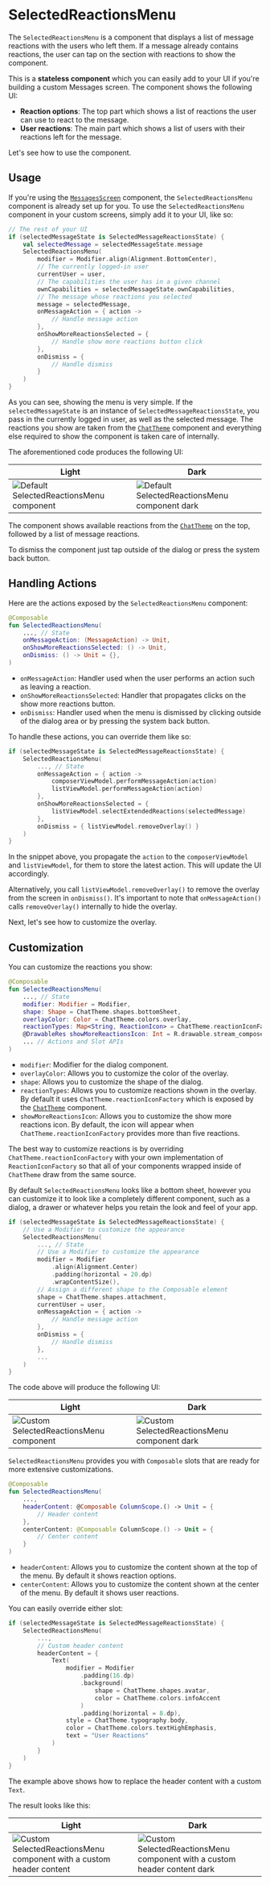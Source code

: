 # SelectedReactionsMenu

The `SelectedReactionsMenu` is a component that displays a list of message reactions with the users who left them. If a message already contains reactions, the user can tap on the section with reactions to show the component.

This is a **stateless component** which you can easily add to your UI if you're building a custom Messages screen. The component shows the following UI:

* **Reaction options**: The top part which shows a list of reactions the user can use to react to the message.
* **User reactions**: The main part which shows a list of users with their reactions left for the message.

Let's see how to use the component.

## Usage

If you're using the [`MessagesScreen`](./01-messages-screen.mdx) component, the `SelectedReactionsMenu` component is already set up for you. To use the `SelectedReactionsMenu` component in your custom screens, simply add it to your UI, like so:

```kotlin
// The rest of your UI
if (selectedMessageState is SelectedMessageReactionsState) {
    val selectedMessage = selectedMessageState.message
    SelectedReactionsMenu(
        modifier = Modifier.align(Alignment.BottomCenter),
        // The currently logged-in user
        currentUser = user,
        // The capabilities the user has in a given channel
        ownCapabilities = selectedMessageState.ownCapabilities,
        // The message whose reactions you selected
        message = selectedMessage,
        onMessageAction = { action ->
            // Handle message action
        },
        onShowMoreReactionsSelected = {
            // Handle show more reactions button click
        },
        onDismiss = {
            // Handle dismiss
        }
    )
}

```

As you can see, showing the menu is very simple. If the `selectedMessageState` is an instance of `SelectedMessageReactionsState`, you pass in the currently logged in user, as well as the selected message. The reactions you show are taken from the [`ChatTheme`](../03-customizing-components.mdx) component and everything else required to show the component is taken care of internally.

The aforementioned code produces the following UI:

| Light | Dark |
|---|---|
| ![Default SelectedReactionsMenu component](../../assets/compose_default_selected_reactions_menu.png) | ![Default SelectedReactionsMenu component dark](../../assets/compose_default_selected_reactions_menu_dark.png) |

The component shows available reactions from the [`ChatTheme`](../03-customizing-components.mdx) on the top, followed by a list of message reactions.

To dismiss the component just tap outside of the dialog or press the system back button.

## Handling Actions

Here are the actions exposed by the `SelectedReactionsMenu` component:

```kotlin
@Composable
fun SelectedReactionsMenu(
    ..., // State
    onMessageAction: (MessageAction) -> Unit,
    onShowMoreReactionsSelected: () -> Unit,
    onDismiss: () -> Unit = {},
)
```

* `onMessageAction`: Handler used when the user performs an action such as leaving a reaction.
* `onShowMoreReactionsSelected`: Handler that propagates clicks on the show more reactions button.
* `onDismiss`: Handler used when the menu is dismissed by clicking outside of the dialog area or by pressing the system back button.

To handle these actions, you can override them like so:

```kotlin
if (selectedMessageState is SelectedMessageReactionsState) {
    SelectedReactionsMenu(
        ..., // State
        onMessageAction = { action ->
            composerViewModel.performMessageAction(action)
            listViewModel.performMessageAction(action)
        },
        onShowMoreReactionsSelected = {
            listViewModel.selectExtendedReactions(selectedMessage)
        },
        onDismiss = { listViewModel.removeOverlay() }
    )
}
```

In the snippet above, you propagate the `action` to the `composerViewModel` and `listViewModel`, for them to store the latest action. This will update the UI accordingly.

Alternatively, you call `listViewModel.removeOverlay()` to remove the overlay from the screen in `onDismiss()`. It's important to note that `onMessageAction()` calls `removeOverlay()` internally to hide the overlay.

Next, let's see how to customize the overlay.

## Customization

You can customize the reactions you show:

```kotlin
@Composable
fun SelectedReactionsMenu(
    ..., // State
    modifier: Modifier = Modifier,
    shape: Shape = ChatTheme.shapes.bottomSheet,
    overlayColor: Color = ChatTheme.colors.overlay,
    reactionTypes: Map<String, ReactionIcon> = ChatTheme.reactionIconFactory.createReactionIcons(),
    @DrawableRes showMoreReactionsIcon: Int = R.drawable.stream_compose_ic_more,
    ... // Actions and Slot APIs
)
```

* `modifier`: Modifier for the dialog component.
* `overlayColor`: Allows you to customize the color of the overlay.
* `shape`: Allows you to customize the shape of the dialog.
* `reactionTypes`: Allows you to customize reactions shown in the overlay. By default it uses `ChatTheme.reactionIconFactory` which is exposed by the [`ChatTheme`](../03-customizing-components.mdx) component.
* `showMoreReactionsIcon`: Allows you to customize the show more reactions icon. By default, the icon will appear when `ChatTheme.reactionIconFactory` provides more than five reactions.

The best way to customize reactions is by overriding `ChatTheme.reactionIconFactory` with your own implementation of `ReactionIconFactory` so that all of your components wrapped inside of `ChatTheme` draw from the same source.

By default `SelectedReactionsMenu` looks like a bottom sheet, however you can customize it to look like a completely different component, such as a dialog, a drawer or whatever helps you retain the look and feel of your app.

```kotlin
if (selectedMessageState is SelectedMessageReactionsState) {
    // Use a Modifier to customize the appearance
    SelectedReactionsMenu(
        ..., // State
        // Use a Modifier to customize the appearance
        modifier = Modifier
            .align(Alignment.Center)
            .padding(horizontal = 20.dp)
            .wrapContentSize(),
        // Assign a different shape to the Composable element
        shape = ChatTheme.shapes.attachment,
        currentUser = user,
        onMessageAction = { action ->
            // Handle message action
        },
        onDismiss = { 
            // Handle dismiss 
        },
        ...
    )
}
```

The code above will produce the following UI:

| Light | Dark |
|---|---|
| ![Custom SelectedReactionsMenu component](../../assets/compose_custom_selected_reactions_menu_shape_and_alignment.png) | ![Custom SelectedReactionsMenu component dark](../../assets/compose_custom_selected_reactions_menu_shape_and_alignment_dark.png) |

`SelectedReactionsMenu` provides you with `Composable` slots that are ready for more extensive customizations.

```kotlin
@Composable
fun SelectedReactionsMenu(
    ...,
    headerContent: @Composable ColumnScope.() -> Unit = {
        // Header content
    },
    centerContent: @Composable ColumnScope.() -> Unit = {
        // Center content
    }
)
```

* `headerContent`: Allows you to customize the content shown at the top of the menu. By default it shows reaction options.
* `centerContent`: Allows you to customize the content shown at the center of the menu. By default it shows user reactions.

You can easily override either slot:

```kotlin
if (selectedMessageState is SelectedMessageReactionsState) {
    SelectedReactionsMenu(
        ...,
        // Custom header content
        headerContent = {
            Text(
                modifier = Modifier
                    .padding(16.dp)
                    .background(
                        shape = ChatTheme.shapes.avatar,
                        color = ChatTheme.colors.infoAccent
                    )
                    .padding(horizontal = 8.dp),
                style = ChatTheme.typography.body,
                color = ChatTheme.colors.textHighEmphasis,
                text = "User Reactions"
            )
        }
    )
}
```

The example above shows how to replace the header content with a custom `Text`.

The result looks like this:

| Light | Dark |
|---|---|
| ![Custom SelectedReactionsMenu component with a custom header content](../../assets/compose_custom_selected_reactions_menu_custom_header_slot.png) | ![Custom SelectedReactionsMenu component with a custom header content dark](../../assets/compose_custom_selected_reactions_menu_custom_header_slot_dark.png) |


